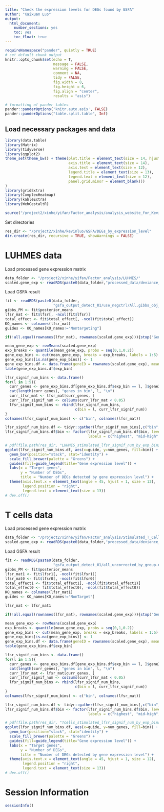 ```yaml
---
title: "Check the expression levels for DEGs found by GSFA"
author: "Kaixuan Luo"
output:
  html_document:
    number_sections: yes
    toc: yes
    toc_float: true
---
```


```r
requireNamespace("pander", quietly = TRUE)
# set default chunk output
knitr::opts_chunk$set(echo = T,
                      message = FALSE,
                      warning = FALSE,
                      comment = NA,
                      tidy = FALSE,
                      fig.width = 8,
                      fig.height = 6,
                      fig.align = "center",
                      results = "asis")

# formatting of pander tables
pander::panderOptions('knitr.auto.asis', FALSE)
pander::panderOptions("table.split.table", Inf)
```


## Load necessary packages and data

```r
library(data.table)
library(Matrix)
library(tidyverse)
library(ggplot2)
theme_set(theme_bw() + theme(plot.title = element_text(size = 14, hjust = 0.5),
                             axis.title = element_text(size = 14),
                             axis.text = element_text(size = 12),
                             legend.title = element_text(size = 13),
                             legend.text = element_text(size = 12),
                             panel.grid.minor = element_blank())
)
library(gridExtra)
library(ComplexHeatmap)
library(kableExtra)
library(WebGestaltR)

source("/project2/xinhe/yifan/Factor_analysis/analysis_website_for_Kevin/scripts/plotting_functions.R")
```

Set directories
```r
res_dir <- "/project2/xinhe/kevinluo/GSFA/DEGs_by_expression_level"
dir.create(res_dir, recursive = TRUE, showWarnings = FALSE)
```

# LUHMES data

Load processed gene expression matrix
```r
data_folder <- "/project2/xinhe/yifan/Factor_analysis/LUHMES/"
scaled.gene_exp <- readRDS(paste0(data_folder,"processed_data/deviance_residual.merged_top_6k.corrected_4.scaled.rds"))
```

Load GSFA result
```r
fit <- readRDS(paste0(data_folder,
                      "gsfa_output_detect_01/use_negctrl/All.gibbs_obj_k20.svd_negctrl.seed_14314.light.rds"))
gibbs_PM <- fit$posterior_means
lfsr_mat <- fit$lfsr[, -ncol(fit$lfsr)]
total_effect <- fit$total_effect[, -ncol(fit$total_effect)]
KO_names <- colnames(lfsr_mat)
guides <- KO_names[KO_names!="Nontargeting"]
```

```r
if(!all.equal(rownames(lfsr_mat), rownames(scaled.gene_exp))){stop("Gene names not match!")}

mean_gene_exp <- rowMeans(scaled.gene_exp)
exp_breaks <- quantile(mean_gene_exp, probs = seq(0,1,0.2))
gene_exp_bins <- cut(mean_gene_exp, breaks = exp_breaks, labels = 1:5)
gene_exp_bins[is.na(gene_exp_bins)] <- 1
gene_exp_bins.df <- data.frame(geneID = rownames(scaled.gene_exp), mean_exp = mean_gene_exp, exp_bin = gene_exp_bins)
table(gene_exp_bins.df$exp_bin)

lfsr_signif_num_bins <- data.frame()
for(l in 1:5){
  curr_genes <- gene_exp_bins.df[gene_exp_bins.df$exp_bin == l, ]$geneID
  cat(length(curr_genes), "genes in bin", l, "\n")
  curr_lfsr_mat <- lfsr_mat[curr_genes, ]
  curr_lfsr_signif_num <- colSums(curr_lfsr_mat < 0.05)
  lfsr_signif_num_bins <- rbind(lfsr_signif_num_bins, 
                                c(bin = l, curr_lfsr_signif_num))
}
colnames(lfsr_signif_num_bins) <- c("bin", colnames(lfsr_mat))

lfsr_signif_num_bins.df <- tidyr::gather(lfsr_signif_num_bins[,c("bin", guides)], guide, num_genes, guides, factor_key=TRUE)
lfsr_signif_num_bins.df$bin <- factor(lfsr_signif_num_bins.df$bin, levels = 5:1, 
                                      labels = c("highest", "mid-high", "mid", "low-mid", "lowest"))

# pdf(file.path(res_dir, "LUHMES_stimulated_lfsr_signif_num_by_exp_bins.pdf"), width = 14, height = 3)
ggplot(lfsr_signif_num_bins.df, aes(x=guide, y=num_genes, fill=bin)) + 
  geom_bar(position="stack", stat="identity") +
  scale_fill_brewer(palette = "Greens") + 
  guides(fill=guide_legend(title="Gene expression level")) +
  labs(x = "Target genes",
       y = "Number of DEGs",
       title = "Number of DEGs detected by gene expression level") +
  theme(axis.text.x = element_text(angle = 45, hjust = 1, size = 12),
        legend.position = "right",
        legend.text = element_text(size = 13))
# dev.off()

```


# T cells data

Load processed gene expression matrix
```r
data_folder <- "/project2/xinhe/yifan/Factor_analysis/Stimulated_T_Cells/"
scaled.gene_exp <- readRDS(paste0(data_folder,"processed_data/deviance_residual.all_T_cells_merged_top_6k.batch_uncorrected.rds"))
```

Load GSFA result
```r
fit <- readRDS(paste0(data_folder,
                      "gsfa_output_detect_01/all_uncorrected_by_group.use_negctrl/All.gibbs_obj_k20.svd_negctrl.restart.light.rds"))
gibbs_PM <- fit$posterior_means
lfsr_mat1 <- fit$lfsr1[, -ncol(fit$lfsr1)]
lfsr_mat0 <- fit$lfsr0[, -ncol(fit$lfsr0)]
total_effect1 <- fit$total_effect1[, -ncol(fit$total_effect1)]
total_effect0 <- fit$total_effect0[, -ncol(fit$total_effect0)]
KO_names <- colnames(lfsr_mat1)
guides <- KO_names[KO_names!="NonTarget"]
```

```r
lfsr_mat <- lfsr_mat1

if(!all.equal(rownames(lfsr_mat), rownames(scaled.gene_exp))){stop("Gene names not match!")}

mean_gene_exp <- rowMeans(scaled.gene_exp)
exp_breaks <- quantile(mean_gene_exp, probs = seq(0,1,0.2))
gene_exp_bins <- cut(mean_gene_exp, breaks = exp_breaks, labels = 1:5)
gene_exp_bins[is.na(gene_exp_bins)] <- 1
gene_exp_bins.df <- data.frame(geneID = rownames(scaled.gene_exp), mean_exp = mean_gene_exp, exp_bin = gene_exp_bins)
table(gene_exp_bins.df$exp_bin)

lfsr_signif_num_bins <- data.frame()
for(l in 1:5){
  curr_genes <- gene_exp_bins.df[gene_exp_bins.df$exp_bin == l, ]$geneID
  cat(length(curr_genes), "genes in bin", l, "\n")
  curr_lfsr_mat <- lfsr_mat[curr_genes, ]
  curr_lfsr_signif_num <- colSums(curr_lfsr_mat < 0.05)
  lfsr_signif_num_bins <- rbind(lfsr_signif_num_bins, 
                                c(bin = l, curr_lfsr_signif_num))
}
colnames(lfsr_signif_num_bins) <- c("bin", colnames(lfsr_mat))

lfsr_signif_num_bins.df <- tidyr::gather(lfsr_signif_num_bins[,c("bin", guides)], guide, num_genes, guides, factor_key=TRUE)
lfsr_signif_num_bins.df$bin <- factor(lfsr_signif_num_bins.df$bin, levels = 5:1, 
                                      labels = c("highest", "mid-high", "mid", "low-mid", "lowest"))

# pdf(file.path(res_dir, "Tcells_stimulated_lfsr_signif_num_by_exp_bins.pdf"), width = 14, height = 3)
ggplot(lfsr_signif_num_bins.df, aes(x=guide, y=num_genes, fill=bin)) + 
  geom_bar(position="stack", stat="identity") +
  scale_fill_brewer(palette = "Greens") + 
  guides(fill=guide_legend(title="Gene expression level")) +
  labs(x = "Target genes",
       y = "Number of DEGs",
       title = "Number of DEGs detected by gene expression level") +
  theme(axis.text.x = element_text(angle = 45, hjust = 1, size = 12),
        legend.position = "right",
        legend.text = element_text(size = 13))
# dev.off()

```

# Session Information

```r
sessionInfo()
```
